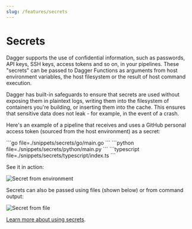 ```yaml
---
slug: /features/secrets
---
```


# Secrets

Dagger supports the use of confidential information, such as passwords, API keys, SSH keys, access tokens and so on, in your pipelines. These "secrets" can be passed to Dagger Functions as arguments from host environment variables, the host filesystem or the result of host command execution.

Dagger has built-in safeguards to ensure that secrets are used without exposing them in plaintext logs, writing them into the filesystem of containers you're building, or inserting them into the cache. This ensures that sensitive data does not leak - for example, in the event of a crash.

Here's an example of a pipeline that receives and uses a GitHub personal access token (sourced from the host environment) as a secret:

<Tabs groupId="language">
<TabItem value="Go">
```go file=./snippets/secrets/go/main.go
```
</TabItem>
<TabItem value="Python">
```python file=./snippets/secrets/python/main.py
```
</TabItem>
<TabItem value="TypeScript">
```typescript file=./snippets/secrets/typescript/index.ts
```
</TabItem>
</Tabs>

See it in action:

![Secret from environment](/img/current_docs/features/secrets-env.gif)

Secrets can also be passed using files (shown below) or from command output:

![Secret from file](/img/current_docs/features/secrets-file.gif)

[Learn more about using secrets](../api/secrets.mdx).
